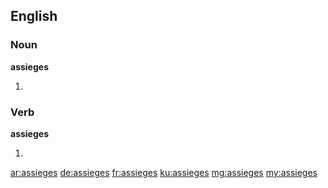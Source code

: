 ==English==

===Noun===
'''assieges'''

# {{plural of|assiege}}

===Verb===
'''assieges'''
# {{third-person singular of|assiege}}

[[ar:assieges]]
[[de:assieges]]
[[fr:assieges]]
[[ku:assieges]]
[[mg:assieges]]
[[my:assieges]]